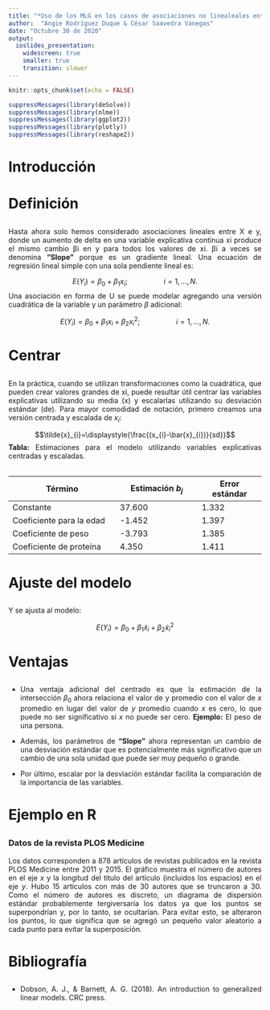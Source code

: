 ```yaml
---
title: "*Uso de los MLG en los casos de asociaciones no linealeales entre las variables*"
author:  "Angie Rodríguez Duque & César Saavedra Vanegas"
date: "Octubre 30 de 2020"
output:
  ioslides_presentation:
    widescreen: true 
    smaller: true 
    transition: slower
---
```


```r
knitr::opts_chunk$set(echo = FALSE)
```


```r
suppressMessages(library(deSolve))
suppressMessages(library(nlme))
suppressMessages(library(ggplot2))
suppressMessages(library(plotly))
suppressMessages(library(reshape2))

```


# Introducción
##

# Definición
##
<div style="text-align: justify">

Hasta ahora solo hemos considerado asociaciones lineales entre X e y, donde un aumento de delta en una variable explicativa continua xi produce el mismo cambio βi en y para todos los valores de xi. βi a veces se denomina **"Slope"** porque es un gradiente lineal. Una ecuación de regresión lineal simple con una sola pendiente lineal es:

$$E(Y_{i})=\beta_{0}+\beta_{1}x_{i}; \hspace{2cm} i=1,...,N. $$
Una asociación en forma de U se puede modelar agregando una versión cuadrática de la variable y un parámetro $\beta$ adicional:

$$E(Y_{i})=\beta_{0}+\beta_{1}x_{i}+\beta_{2}x^{2}_{i}; \hspace{2cm} i=1,...,N. $$

<div/>

# Centrar
##
<div style="text-align: justify">

En la práctica, cuando se utilizan transformaciones como la cuadrática, que pueden crear valores grandes de xi, puede resultar útil centrar las variables explicativas utilizando su media (x) y escalarlas utilizando su desviación estándar (de). Para mayor comodidad de notación, primero creamos una versión centrada y escalada de $x_i$:

$$\tilde{x}_{i}=\displaystyle{\frac{(x_{i}-\bar{x}_{i})}{sd}}$$
**Tabla:** Estimaciones para el modelo utilizando variables explicativas centradas y escaladas.
<table>
|          Término         	| Estimación $b_{j}$ 	| Error estándar 	|
| ------------------------	|  ------------------	|  --------------	|
| Constante                	|             37.600 	|          1.332 	|
| Coeficiente para la edad 	|             -1.452 	|          1.397 	|
| Coeficiente de peso      	|             -3.793 	|          1.385 	|
| Coeficiente de proteína  	|             4.350  	|          1.411 	|


<div/>

# Ajuste del modelo
##
<div style="text-align: justify">

Y se ajusta al modelo:

$$E(Y_{i})=\beta_{0}+\beta_{1}\tilde{x}_{i}+\beta_{2}\tilde{x}^{2}_{i}$$
<div/>

# Ventajas
##
<div style="text-align: justify">

* Una ventaja adicional del centrado es que la estimación de la intersección $\beta_{0}$ ahora relaciona el valor de y promedio con el valor de $x$ promedio en lugar del valor de $y$ promedio cuando $x$ es cero, lo que puede no ser significativo si $x$ no puede ser cero. **Ejemplo:** El peso de una persona.

* Además, los parámetros de **"Slope"** ahora representan un cambio de una desviación estándar que es potencialmente más significativo que un cambio de una sola unidad que puede ser muy pequeño o grande.

* Por último, escalar por la desviación estándar facilita la comparación de la importancia de las variables.

<div/>

# Ejemplo en R
##
<div style="text-align: justify">

### Datos de la revista PLOS Medicine

Los datos corresponden a $878$ artículos de revistas publicados en la revista PLOS Medicine entre 2011 y 2015. El gráfico muestra el número de autores en el eje $x$ y la longitud del título del artículo (incluidos los espacios) en el eje $y$. Hubo $15$ artículos con más de $30$ autores que se truncaron a $30$. Como el número de autores es discreto, un diagrama de dispersión estándar probablemente tergiversaría los datos ya que los puntos se superpondrían y, por lo tanto, se ocultarían. Para evitar esto, se alteraron los puntos, lo que significa que se agregó un pequeño valor aleatorio a cada punto para evitar la superposición.


# Bibliografía
##

* Dobson, A. J., & Barnett, A. G. (2018). An introduction to generalized linear models. CRC press.

